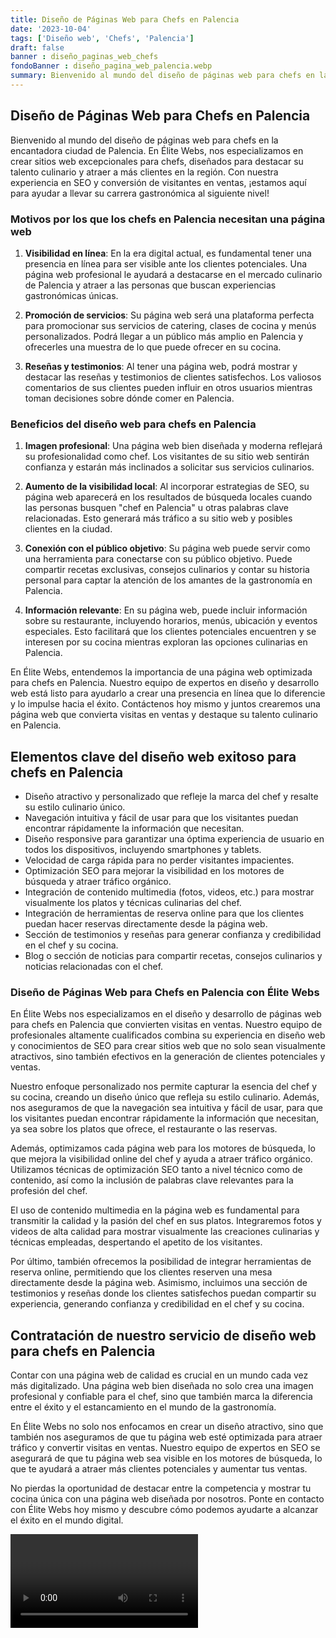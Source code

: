 ```yaml
---
title: Diseño de Páginas Web para Chefs en Palencia
date: '2023-10-04'
tags: ['Diseño web', 'Chefs', 'Palencia']
draft: false
banner : diseño_paginas_web_chefs
fondoBanner : diseño_pagina_web_palencia.webp
summary: Bienvenido al mundo del diseño de páginas web para chefs en la encantadora ciudad de Palencia. En Élite Webs, nos especializamos en crear sitios web excepcionales para chefs, diseñados para destacar su talento culinario y atraer a más clientes en la región. Con nuestra experiencia en SEO y conversión de visitantes en ventas, ¡estamos aquí para ayudar a llevar su carrera gastronómica al siguiente nivel!
---
```


## Diseño de Páginas Web para Chefs en Palencia

Bienvenido al mundo del diseño de páginas web para chefs en la encantadora ciudad de Palencia. En Élite Webs, nos especializamos en crear sitios web excepcionales para chefs, diseñados para destacar su talento culinario y atraer a más clientes en la región. Con nuestra experiencia en SEO y conversión de visitantes en ventas, ¡estamos aquí para ayudar a llevar su carrera gastronómica al siguiente nivel!

### Motivos por los que los chefs en Palencia necesitan una página web
1. **Visibilidad en línea**: En la era digital actual, es fundamental tener una presencia en línea para ser visible ante los clientes potenciales. Una página web profesional le ayudará a destacarse en el mercado culinario de Palencia y atraer a las personas que buscan experiencias gastronómicas únicas.

2. **Promoción de servicios**: Su página web será una plataforma perfecta para promocionar sus servicios de catering, clases de cocina y menús personalizados. Podrá llegar a un público más amplio en Palencia y ofrecerles una muestra de lo que puede ofrecer en su cocina.

3. **Reseñas y testimonios**: Al tener una página web, podrá mostrar y destacar las reseñas y testimonios de clientes satisfechos. Los valiosos comentarios de sus clientes pueden influir en otros usuarios mientras toman decisiones sobre dónde comer en Palencia.

### Beneficios del diseño web para chefs en Palencia
1. **Imagen profesional**: Una página web bien diseñada y moderna reflejará su profesionalidad como chef. Los visitantes de su sitio web sentirán confianza y estarán más inclinados a solicitar sus servicios culinarios.

2. **Aumento de la visibilidad local**: Al incorporar estrategias de SEO, su página web aparecerá en los resultados de búsqueda locales cuando las personas busquen "chef en Palencia" u otras palabras clave relacionadas. Esto generará más tráfico a su sitio web y posibles clientes en la ciudad.

3. **Conexión con el público objetivo**: Su página web puede servir como una herramienta para conectarse con su público objetivo. Puede compartir recetas exclusivas, consejos culinarios y contar su historia personal para captar la atención de los amantes de la gastronomía en Palencia.

4. **Información relevante**: En su página web, puede incluir información sobre su restaurante, incluyendo horarios, menús, ubicación y eventos especiales. Esto facilitará que los clientes potenciales encuentren y se interesen por su cocina mientras exploran las opciones culinarias en Palencia.

En Élite Webs, entendemos la importancia de una página web optimizada para chefs en Palencia. Nuestro equipo de expertos en diseño y desarrollo web está listo para ayudarlo a crear una presencia en línea que lo diferencie y lo impulse hacia el éxito. Contáctenos hoy mismo y juntos crearemos una página web que convierta visitas en ventas y destaque su talento culinario en Palencia.

<GifSeo />

<Cta />

## Elementos clave del diseño web exitoso para chefs en Palencia

- Diseño atractivo y personalizado que refleje la marca del chef y resalte su estilo culinario único.
- Navegación intuitiva y fácil de usar para que los visitantes puedan encontrar rápidamente la información que necesitan.
- Diseño responsive para garantizar una óptima experiencia de usuario en todos los dispositivos, incluyendo smartphones y tablets.
- Velocidad de carga rápida para no perder visitantes impacientes.
- Optimización SEO para mejorar la visibilidad en los motores de búsqueda y atraer tráfico orgánico.
- Integración de contenido multimedia (fotos, videos, etc.) para mostrar visualmente los platos y técnicas culinarias del chef.
- Integración de herramientas de reserva online para que los clientes puedan hacer reservas directamente desde la página web.
- Sección de testimonios y reseñas para generar confianza y credibilidad en el chef y su cocina.
- Blog o sección de noticias para compartir recetas, consejos culinarios y noticias relacionadas con el chef.

### Diseño de Páginas Web para Chefs en Palencia con Élite Webs
En Élite Webs nos especializamos en el diseño y desarrollo de páginas web para chefs en Palencia que convierten visitas en ventas. Nuestro equipo de profesionales altamente cualificados combina su experiencia en diseño web y conocimientos de SEO para crear sitios web que no solo sean visualmente atractivos, sino también efectivos en la generación de clientes potenciales y ventas.

Nuestro enfoque personalizado nos permite capturar la esencia del chef y su cocina, creando un diseño único que refleja su estilo culinario. Además, nos aseguramos de que la navegación sea intuitiva y fácil de usar, para que los visitantes puedan encontrar rápidamente la información que necesitan, ya sea sobre los platos que ofrece, el restaurante o las reservas.

Además, optimizamos cada página web para los motores de búsqueda, lo que mejora la visibilidad online del chef y ayuda a atraer tráfico orgánico. Utilizamos técnicas de optimización SEO tanto a nivel técnico como de contenido, así como la inclusión de palabras clave relevantes para la profesión del chef.

El uso de contenido multimedia en la página web es fundamental para transmitir la calidad y la pasión del chef en sus platos. Integraremos fotos y videos de alta calidad para mostrar visualmente las creaciones culinarias y técnicas empleadas, despertando el apetito de los visitantes.

Por último, también ofrecemos la posibilidad de integrar herramientas de reserva online, permitiendo que los clientes reserven una mesa directamente desde la página web. Asimismo, incluimos una sección de testimonios y reseñas donde los clientes satisfechos puedan compartir su experiencia, generando confianza y credibilidad en el chef y su cocina.

## Contratación de nuestro servicio de diseño web para chefs en Palencia

Contar con una página web de calidad es crucial en un mundo cada vez más digitalizado. Una página web bien diseñada no solo crea una imagen profesional y confiable para el chef, sino que también marca la diferencia entre el éxito y el estancamiento en el mundo de la gastronomía.

En Élite Webs no solo nos enfocamos en crear un diseño atractivo, sino que también nos aseguramos de que tu página web esté optimizada para atraer tráfico y convertir visitas en ventas. Nuestro equipo de expertos en SEO se asegurará de que tu página web sea visible en los motores de búsqueda, lo que te ayudará a atraer más clientes potenciales y aumentar tus ventas.

No pierdas la oportunidad de destacar entre la competencia y mostrar tu cocina única con una página web diseñada por nosotros. Ponte en contacto con Élite Webs hoy mismo y descubre cómo podemos ayudarte a alcanzar el éxito en el mundo digital.

<Video />

<CtaBot job='Chefs' city='Palencia'/>

<Gmaps query='Palencia+españa+maps' />